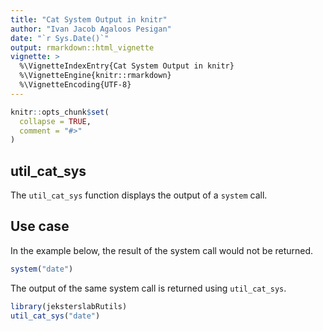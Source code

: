 ```yaml
---
title: "Cat System Output in knitr"
author: "Ivan Jacob Agaloos Pesigan"
date: "`r Sys.Date()`"
output: rmarkdown::html_vignette
vignette: >
  %\VignetteIndexEntry{Cat System Output in knitr}
  %\VignetteEngine{knitr::rmarkdown}
  %\VignetteEncoding{UTF-8}
---
```


```r
knitr::opts_chunk$set(
  collapse = TRUE,
  comment = "#>"
)
```

## util_cat_sys

The `util_cat_sys` function
displays the output of a `system` call.

## Use case

In the example below,
the result of the system call would not be returned.

```r
system("date")
```

The output of the same system call is returned using `util_cat_sys`.

```r
library(jeksterslabRutils)
util_cat_sys("date")
```
